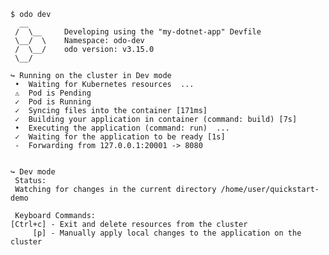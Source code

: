 ```console
$ odo dev
  __
 /  \__     Developing using the "my-dotnet-app" Devfile
 \__/  \    Namespace: odo-dev
 /  \__/    odo version: v3.15.0
 \__/

↪ Running on the cluster in Dev mode
 •  Waiting for Kubernetes resources  ...
 ⚠  Pod is Pending
 ✓  Pod is Running
 ✓  Syncing files into the container [171ms]
 ✓  Building your application in container (command: build) [7s]
 •  Executing the application (command: run)  ...
 ✓  Waiting for the application to be ready [1s]
 -  Forwarding from 127.0.0.1:20001 -> 8080


↪ Dev mode
 Status:
 Watching for changes in the current directory /home/user/quickstart-demo

 Keyboard Commands:
[Ctrl+c] - Exit and delete resources from the cluster
     [p] - Manually apply local changes to the application on the cluster
```
